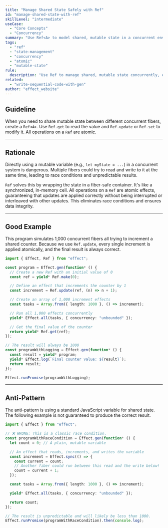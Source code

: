 ```yaml
---
title: "Manage Shared State Safely with Ref"
id: "manage-shared-state-with-ref"
skillLevel: "intermediate"
useCase:
  - "Core Concepts"
  - "Concurrency"
summary: "Use Ref<A> to model shared, mutable state in a concurrent environment, ensuring all updates are atomic and free of race conditions."
tags:
  - "ref"
  - "state-management"
  - "concurrency"
  - "atomic"
  - "mutable-state"
rule:
  description: "Use Ref to manage shared, mutable state concurrently, ensuring atomicity."
related:
  - "write-sequential-code-with-gen"
author: "effect_website"
---
```


## Guideline

When you need to share mutable state between different concurrent fibers, create a `Ref<A>`. Use `Ref.get` to read the value and `Ref.update` or `Ref.set` to modify it. All operations on a `Ref` are atomic.

---

## Rationale

Directly using a mutable variable (e.g., `let myState = ...`) in a concurrent system is dangerous. Multiple fibers could try to read and write to it at the same time, leading to race conditions and unpredictable results.

`Ref` solves this by wrapping the state in a fiber-safe container. It's like a synchronized, in-memory cell. All operations on a `Ref` are atomic effects, guaranteeing that updates are applied correctly without being interrupted or interleaved with other updates. This eliminates race conditions and ensures data integrity.

---

## Good Example

This program simulates 1,000 concurrent fibers all trying to increment a shared counter. Because we use `Ref.update`, every single increment is applied atomically, and the final result is always correct.

```typescript
import { Effect, Ref } from "effect";

const program = Effect.gen(function* () {
  // Create a new Ref with an initial value of 0
  const ref = yield* Ref.make(0);

  // Define an effect that increments the counter by 1
  const increment = Ref.update(ref, (n) => n + 1);

  // Create an array of 1,000 increment effects
  const tasks = Array.from({ length: 1000 }, () => increment);

  // Run all 1,000 effects concurrently
  yield* Effect.all(tasks, { concurrency: "unbounded" });

  // Get the final value of the counter
  return yield* Ref.get(ref);
});

// The result will always be 1000
const programWithLogging = Effect.gen(function* () {
  const result = yield* program;
  yield* Effect.log(`Final counter value: ${result}`);
  return result;
});

Effect.runPromise(programWithLogging);

```

---

## Anti-Pattern

The anti-pattern is using a standard JavaScript variable for shared state. The following example is not guaranteed to produce the correct result.

```typescript
import { Effect } from "effect";

// ❌ WRONG: This is a classic race condition.
const programWithRaceCondition = Effect.gen(function* () {
  let count = 0; // A plain, mutable variable

  // An effect that reads, increments, and writes the variable
  const increment = Effect.sync(() => {
    const current = count;
    // Another fiber could run between this read and the write below!
    count = current + 1;
  });

  const tasks = Array.from({ length: 1000 }, () => increment);

  yield* Effect.all(tasks, { concurrency: "unbounded" });

  return count;
});

// The result is unpredictable and will likely be less than 1000.
Effect.runPromise(programWithRaceCondition).then(console.log);
```